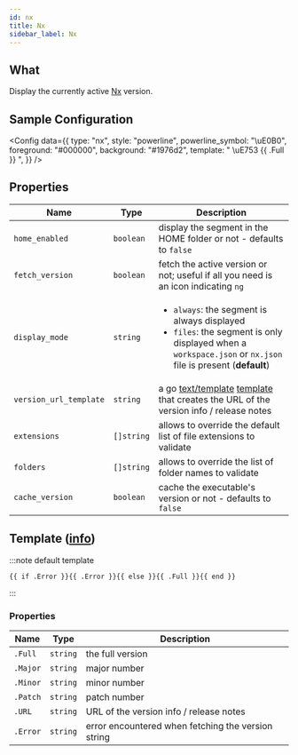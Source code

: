 ```yaml
---
id: nx
title: Nx
sidebar_label: Nx
---
```


## What

Display the currently active [Nx][nx-docs] version.

## Sample Configuration


<Config
  data={{
    type: "nx",
    style: "powerline",
    powerline_symbol: "\uE0B0",
    foreground: "#000000",
    background: "#1976d2",
    template: " \uE753 {{ .Full }} ",
  }}
/>

## Properties

| Name                   | Type       | Description                                                                                                                                                                   |
| ---------------------- | ---------- | ----------------------------------------------------------------------------------------------------------------------------------------------------------------------------- |
| `home_enabled`         | `boolean`  | display the segment in the HOME folder or not - defaults to `false`                                                                                                           |
| `fetch_version`        | `boolean`  | fetch the active version or not; useful if all you need is an icon indicating `ng`                                                                                            |
| `display_mode`         | `string`   | <ul><li>`always`: the segment is always displayed</li><li>`files`: the segment is only displayed when a `workspace.json` or `nx.json` file is present (**default**)</li></ul> |
| `version_url_template` | `string`   | a go [text/template][go-text-template] [template][templates] that creates the URL of the version info / release notes                                                         |
| `extensions`           | `[]string` | allows to override the default list of file extensions to validate                                                                                                            |
| `folders`              | `[]string` | allows to override the list of folder names to validate                                                                                                                      |
| `cache_version`        | `boolean`  | cache the executable's version or not - defaults to `false`                                                                                                                   |

## Template ([info][templates])

:::note default template

```template
{{ if .Error }}{{ .Error }}{{ else }}{{ .Full }}{{ end }}
```

:::

### Properties

| Name     | Type     | Description                                        |
| -------- | -------- | -------------------------------------------------- |
| `.Full`  | `string` | the full version                                   |
| `.Major` | `string` | major number                                       |
| `.Minor` | `string` | minor number                                       |
| `.Patch` | `string` | patch number                                       |
| `.URL`   | `string` | URL of the version info / release notes            |
| `.Error` | `string` | error encountered when fetching the version string |

[go-text-template]: https://golang.org/pkg/text/template/
[templates]: /docs/configuration/templates
[nx-docs]: https://nx.dev

